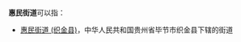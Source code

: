 '''惠民街道'''可以指：
{{PRC admin/disambig|33/04/21/003/000|44/02/03/002/000|50/01/13/010/000}}
* [[惠民街道_(织金县)|惠民街道 (织金县)]]，中华人民共和国贵州省毕节市织金县下辖的街道

{{disambig|cat=四字乡级行政区划消歧义}}